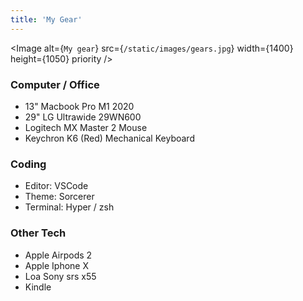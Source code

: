 ```yaml
---
title: 'My Gear'
---
```

<Image
  alt={`My gear`}
  src={`/static/images/gears.jpg`}
  width={1400}
  height={1050}
  priority
/>


### Computer / Office

- 13" Macbook Pro M1 2020
- 29" LG Ultrawide 29WN600
- Logitech MX Master 2 Mouse
- Keychron K6 (Red) Mechanical Keyboard

### Coding

- Editor: VSCode
- Theme: Sorcerer
- Terminal: Hyper / zsh

### Other Tech

- Apple Airpods 2
- Apple Iphone X
- Loa Sony srs x55 
- Kindle
